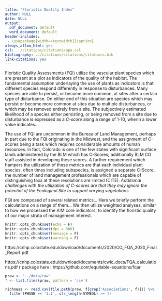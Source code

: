 ```yaml
---
title: "Floristic Quality Index"
author: NULL
date: NULL
output:
  pdf_document: default
  word_document: default
header-includes:
 - \usepackage[width=\textwidth]{caption}
always_allow_html: yes
csl: ../citations/citations/apa.csl
bibliography: ../citations/citations/citations.bib
link-citations: yes
---
```



Floristic Quality Assessments (FQI) utilize the vascular plant species which are present at a plot as indicators of the quality of the habitat. The fundamental assumption underlaying the use of plants as indicators is that different species respond differently in response to disturbances. Many species are able to persist, or become more common, at sites after a certain type of disturbance. On either end of this situation are species which may persist or become more common at sites due to multiple disturbances, or which may be removed entirely from a site. The subjectively estimated likelihood of a species either persisting, or being removed from a site due to disturbance is expressed as a *C-score* along a range of 1-10, wherin a lower value indicates...

The use of FQI are uncommon in the Bureau of Land Management, perhaps in part due to the FQI originating in the Midwest, and the assignment of C-scores being a task which requires considerable amounts of human resources. In fact, Colorado is one of the few states with significant surface lands administered by the BLM which has C-Scores; additionally BLM CO staff assisted in developing these scores. A further requirement which hampers the utilization of these metrics are that each individual plant species, often times including subspecies, is assigned a separate C-Score,  the number of land management professionals which are capable of distinguishing taxa at these resolutions are limited (CITE). *Additional challenges with the utilization of C-scores are that they may ignore the potential of the Ecological Site to support varying vegetations*

FQI are composed of several related metrics... Here we briefly perform the calculations on a range of them... We then utilize weighted analyses, similar to how we processed the AIM core indicators, to identify the floristic quality of our major strata of management interest. 


```r
knitr::opts_chunk$set(echo = F)
knitr::opts_chunk$set(dpi = 300) 
knitr::opts_chunk$set(message = F)
knitr::opts_chunk$set(warning = F)
```

 https://cnhp.colostate.edu/download/documents/2020/CO_FQA_2020_Final_Report.pdf
 
 https://cnhp.colostate.edu/download/documents/cwic_docs/FQA_calculations.pdf r package here : https://github.com/equitable-equations/fqar
 
 
 
```r
praw <- '../data/raw'
f <- list.files(praw, pattern = 'csv')

richness <- read.csv(file.path(praw, f[grep('Associations', f)])) %>% 
  filter(PHASE == '1.1', str_length(SYMBOL) >= 4)  
```



 
